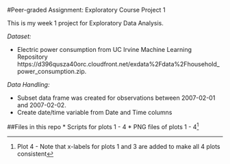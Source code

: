 #Peer-graded Assignment: Exploratory Course Project 1

This is my week 1 project for Exploratory Data Analysis.

*Dataset:*

* Electric power consumption from UC Irvine Machine Learning Repository https://d396qusza40orc.cloudfront.net/exdata%2Fdata%2Fhousehold_power_consumption.zip.

*Data Handling:*

* Subset data frame was created for observations between 2007-02-01 and 2007-02-02.
* Create date/time variable from Date and Time columns

##Files in this repo
* Scripts for plots 1 - 4
* PNG files of plots 1 - 4[^1]
    
[^1]: Plot 4 - Note that x-labels for plots 1 and 3 are added to make all 4 plots consistent
